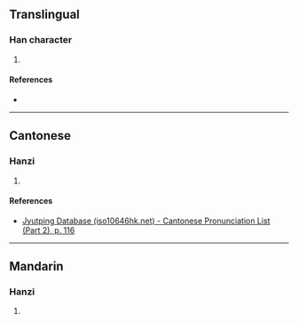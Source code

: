 {{character info/new}}
==Translingual==

===Han character===
{{Han char|rn=64|rad=手|as=09|sn=12|four=53027|canj=QHSB,QISB,XQHSB,XQISB|ids=⿰扌扁}}

# {{defn|Han|sort=手09}}

====References====
* {{Han ref|kx=0442.070|dkj=12354|dj=0793.090|hdz=31925.050|uh=63D9|ud=25561|bh=D971|bd=55665}}

----

==Cantonese==

===Hanzi===
{{yue-hanzi|jyut=[[bin1]]|y=bin1}}

# {{defn|lang=yue|sort=手09}}

====References====
* [http://www.iso10646hk.net/jp/document/download.jsp Jyutping Database (iso10646hk.net) - Cantonese Pronunciation List (Part 2), p. 116]

----

==Mandarin==

===Hanzi===
{{cmn-hanzi|pin=[[biān]] ([[bian1]]), [[biàn]] ([[bian4]])|wg=pien<sup>1</sup>, pien<sup>4</sup>}}

# {{defn|lang=cmn|sort=手09}}